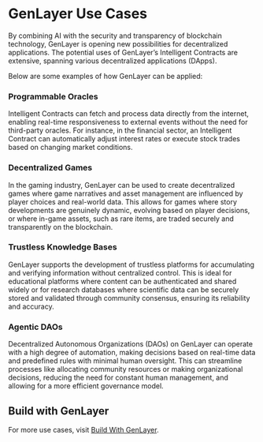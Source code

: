 # GenLayer Use Cases

By combining AI with the security and transparency of blockchain technology, GenLayer is opening new possibilities for decentralized applications. The potential uses of GenLayer’s Intelligent Contracts are extensive, spanning various decentralized applications (DApps).

Below are some examples of how GenLayer can be applied:

### Programmable Oracles

Intelligent Contracts can fetch and process data directly from the internet, enabling real-time responsiveness to external events without the need for third-party oracles. For instance, in the financial sector, an Intelligent Contract can automatically adjust interest rates or execute stock trades based on changing market conditions.

### Decentralized Games

In the gaming industry, GenLayer can be used to create decentralized games where game narratives and asset management are influenced by player choices and real-world data. This allows for games where story developments are genuinely dynamic, evolving based on player decisions, or where in-game assets, such as rare items, are traded securely and transparently on the blockchain.

### Trustless Knowledge Bases

GenLayer supports the development of trustless platforms for accumulating and verifying information without centralized control. This is ideal for educational platforms where content can be authenticated and shared widely or for research databases where scientific data can be securely stored and validated through community consensus, ensuring its reliability and accuracy.

### Agentic DAOs

Decentralized Autonomous Organizations (DAOs) on GenLayer can operate with a high degree of automation, making decisions based on real-time data and predefined rules with minimal human oversight. This can streamline processes like allocating community resources or making organizational decisions, reducing the need for constant human management, and allowing for a more efficient governance model.

## Build with GenLayer
For more use cases, visit [Build With GenLayer](https://docs.genlayer.com/ideas).

